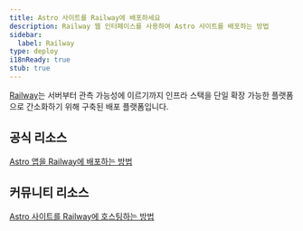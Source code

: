 ```yaml
---
title: Astro 사이트를 Railway에 배포하세요
description: Railway 웹 인터페이스를 사용하여 Astro 사이트를 배포하는 방법
sidebar:
  label: Railway
type: deploy
i18nReady: true
stub: true
---
```


[Railway](https://railway.com)는 서버부터 관측 가능성에 이르기까지 인프라 스택을 단일 확장 가능한 플랫폼으로 간소화하기 위해 구축된 배포 플랫폼입니다.

## 공식 리소스

[Astro 앱을 Railway에 배포하는 방법](https://docs.railway.com/guides/astro)

## 커뮤니티 리소스

[Astro 사이트를 Railway에 호스팅하는 방법](https://jacksmith.xyz/blog/how-to-host-astro-site-on-railway)
